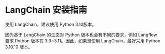 # LangChain 安装指南 {#sec-langchain_install}

:::{.callout-tip title="版本建议"}
使用 LangChain，建议使用 Python 3.10版本。

因为基于 LangChain 的生态对 Python 版本也会有不同的要求，例如 Langflow 要求 Python 版本在 3.9~3.11。因此，如果想使用 LangChain，最好采用 Python 3.10.10 版本。
:::

